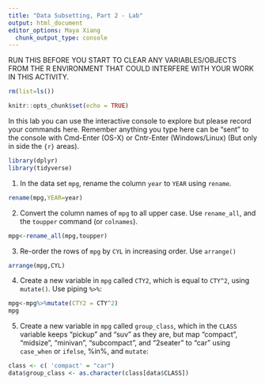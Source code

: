 ```yaml
---
title: "Data Subsetting, Part 2 - Lab"
output: html_document
editor_options: Maya Xiang
  chunk_output_type: console
---
```


RUN THIS BEFORE YOU START TO CLEAR ANY VARIABLES/OBJECTS FROM THE R ENVIRONMENT THAT COULD INTERFERE WITH YOUR WORK IN THIS ACTIVITY.
```r
rm(list=ls())
```


```r
knitr::opts_chunk$set(echo = TRUE)
```

In this lab you can use the interactive console to explore but please record your commands here.  Remember anything you type here can be "sent" to the console with Cmd-Enter (OS-X) or Cntr-Enter (Windows/Linux) (But only in side the ```{r}``` areas).

```r
library(dplyr)
library(tidyverse)
```


1. In the data set `mpg`, rename the column `year` to `YEAR` using `rename`.

```r
rename(mpg,YEAR=year)
```

2. Convert the column names of `mpg` to all upper case. Use `rename_all`, and the `toupper` command (or `colnames`).

```r
mpg<-rename_all(mpg,toupper)
```



3. Re-order the rows of `mpg` by `CYL` in increasing order. Use `arrange()`

```r
arrange(mpg,CYL)
```


4. Create a new variable in `mpg` called `CTY2`, which  is equal to `CTY^2`, using `mutate()`.  Use piping `%>%`:

```r
mpg<-mpg%>%mutate(CTY2 = CTY^2)
mpg
```


5. Create a new variable in `mpg` called `group_class`, which in the `CLASS` variable keeps "pickup" and "suv" as they are, but map "compact", "midsize", "minivan", "subcompact", and "2seater" to "car" using
`case_when` or `ifelse`, %in%, and `mutate`:

```r
class <- c( 'compact' = "car")
data$group_class <- as.character(class[data$CLASS])
    
```
